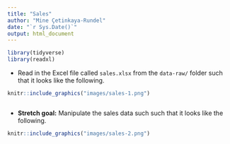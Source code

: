 ```yaml
---
title: "Sales"
author: "Mine Çetinkaya-Rundel"
date: "`r Sys.Date()`"
output: html_document
---
```


```r
library(tidyverse)
library(readxl)
```

* Read in the Excel file called `sales.xlsx` from the `data-raw/` folder 
such that it looks like the following.

```r
knitr::include_graphics("images/sales-1.png")
```

```r

```

* **Stretch goal:** Manipulate the sales data such such that it looks like the 
following.

```r
knitr::include_graphics("images/sales-2.png")
```

```r

```

